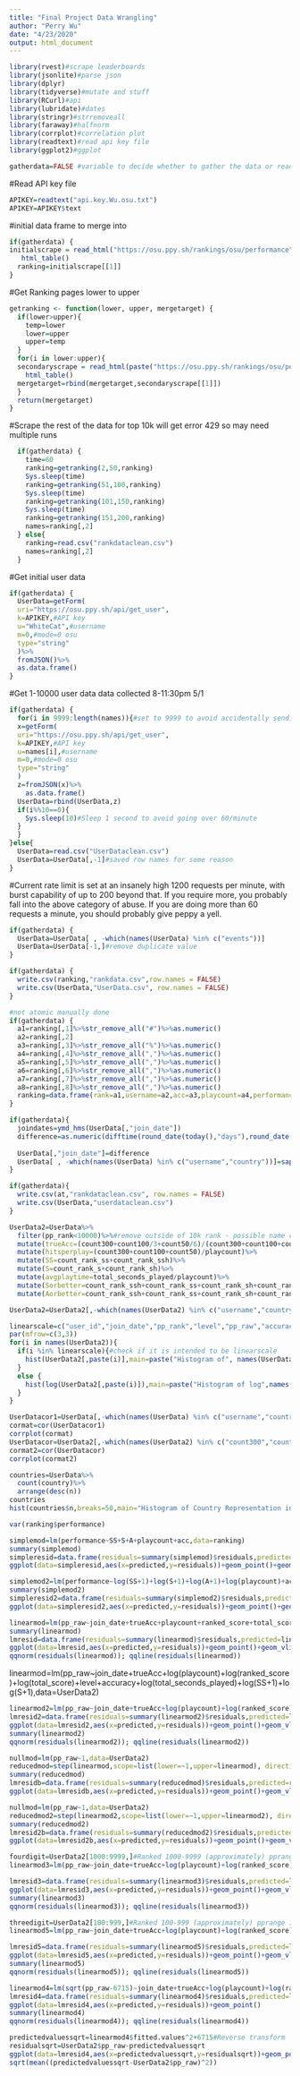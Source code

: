 ```yaml
---
title: "Final Project Data Wrangling"
author: "Perry Wu"
date: "4/23/2020"
output: html_document
---
```


```r
library(rvest)#scrape leaderboards
library(jsonlite)#parse json
library(dplyr)
library(tidyverse)#mutate and stuff
library(RCurl)#api
library(lubridate)#dates
library(stringr)#strremoveall
library(faraway)#halfnorm
library(corrplot)#correlation plot
library(readtext)#read api key file
library(ggplot2)#ggplot
```

```r
gatherdata=FALSE #variable to decide whether to gather the data or read. 10k API calls takes 4 hours
```
#Read API key file
```r
APIKEY=readtext("api.key.Wu.osu.txt")
APIKEY=APIKEY$text
```
#initial data frame to merge into
```r
if(gatherdata) {
initialscrape = read_html("https://osu.ppy.sh/rankings/osu/performance")%>%
   html_table()
  ranking=initialscrape[[1]]
}
```
#Get Ranking pages lower to upper
```r
getranking <- function(lower, upper, mergetarget) {
  if(lower>upper){
    temp=lower
    lower=upper
    upper=temp
  }
  for(i in lower:upper){
  secondaryscrape = read_html(paste("https://osu.ppy.sh/rankings/osu/performance?page=",i,"#scores",sep=""))%>%
    html_table()
  mergetarget=rbind(mergetarget,secondaryscrape[[1]])
  }
  return(mergetarget)
}
```


#Scrape the rest of the data for top 10k will get error 429 so may need multiple runs
```r
  if(gatherdata) {
    time=60
    ranking=getranking(2,50,ranking)
    Sys.sleep(time)
    ranking=getranking(51,100,ranking)
    Sys.sleep(time)
    ranking=getranking(101,150,ranking)
    Sys.sleep(time)
    ranking=getranking(151,200,ranking)
    names=ranking[,2]
  } else{
    ranking=read.csv("rankdataclean.csv")
    names=ranking[,2]
  }
```
#Get initial user data 
```r
if(gatherdata) {
  UserData=getForm(
  uri="https://osu.ppy.sh/api/get_user",
  k=APIKEY,#API key
  u="WhiteCat",#username
  m=0,#mode=0 osu
  type="string"
  )%>%
  fromJSON()%>%
  as.data.frame()
}

```
#Get 1-10000 user data data collected 8-11:30pm 5/1
```r
if(gatherdata) {
  for(i in 9999:length(names)){#set to 9999 to avoid accidentally sending too many requests set to 1 to get data
  x=getForm(
  uri="https://osu.ppy.sh/api/get_user",
  k=APIKEY,#API key
  u=names[i],#username
  m=0,#mode=0 osu
  type="string"
  )
  z=fromJSON(x)%>%
    as.data.frame()
  UserData=rbind(UserData,z)
  if(i%%10==0){
    Sys.sleep(10)#Sleep 1 second to avoid going over 60/minute
  }
  }
}else{
  UserData=read.csv("UserDataclean.csv")
  UserData=UserData[,-1]#saved row names for some reason
}

```
#Current rate limit is set at an insanely high 1200 requests per minute, with burst capability of up to 200 beyond that. If you require more, you probably fall into the above category of abuse. If you are doing more than 60 requests a minute, you should probably give peppy a yell.
```r
if(gatherdata) {
  UserData=UserData[ , -which(names(UserData) %in% c("events"))]
  UserData=UserData[-1,]#remove duplicate value
}
```

```r
if(gatherdata) {
  write.csv(ranking,"rankdata.csv",row.names = FALSE)
  write.csv(UserData,"UserData.csv", row.names = FALSE)
}
```

```r
#not atomic manually done
if(gatherdata) {
  a1=ranking[,1]%>%str_remove_all("#")%>%as.numeric()
  a2=ranking[,2]
  a3=ranking[,3]%>%str_remove_all("%")%>%as.numeric()
  a4=ranking[,4]%>%str_remove_all(",")%>%as.numeric()
  a5=ranking[,5]%>%str_remove_all(",")%>%as.numeric()
  a6=ranking[,6]%>%str_remove_all(",")%>%as.numeric()
  a7=ranking[,7]%>%str_remove_all(",")%>%as.numeric()
  a8=ranking[,8]%>%str_remove_all(",")%>%as.numeric()
  ranking=data.frame(rank=a1,username=a2,acc=a3,playcount=a4,performance=a5,SS=a6,S=a7,A=a8)
}
```

```r
if(gatherdata){
  joindates=ymd_hms(UserData[,"join_date"])
  difference=as.numeric(difftime(round_date(today(),"days"),round_date(joindates,"days"),units = "days"))
  
  UserData[,"join_date"]=difference
  UserData[ , -which(names(UserData) %in% c("username","country"))]=sapply(UserData[ , -which(names(UserData) %in% c("username","country"))], as.numeric) #change type to of char to numeric
}
```

```r
if(gatherdata){
  write.csv(at,"rankdataclean.csv", row.names = FALSE)
  write.csv(UserData,"userdataclean.csv")
}
```


```r

UserData2=UserData%>%
  filter(pp_rank<10000)%>%#remove outside of 10k rank - possible name change during data gathering
  mutate(trueAcc=(count300+count100/3+count50/6)/(count300+count100+count50))%>%#trueacc based on accuracy formula
  mutate(hitsperplay=(count300+count100+count50)/playcount)%>%
  mutate(SS=count_rank_ss+count_rank_ssh)%>%
  mutate(S=count_rank_s+count_rank_sh)%>%
  mutate(avgplaytime=total_seconds_played/playcount)%>%
  mutate(Sorbetter=count_rank_ssh+count_rank_ss+count_rank_sh+count_rank_s)%>%
  mutate(Aorbetter=count_rank_ssh+count_rank_ss+count_rank_sh+count_rank_s+count_rank_a)

```
```r
UserData2=UserData2[,-which(names(UserData2) %in% c("username","country"))] #non numeric

linearscale=c("user_id","join_date","pp_rank","level","pp_raw","accuracy","pp_country_rank","trueAcc","avgplaytime","hitsperplay") #things expected to graph well linearly
par(mfrow=c(3,3))
for(i in names(UserData2)){
  if(i %in% linearscale){#check if it is intended to be linearscale
    hist(UserData2[,paste(i)],main=paste("Histogram of", names(UserData2[i])),breaks=50,xlab=i)
  }
  else {
    hist(log(UserData2[,paste(i)]),main=paste("Histogram of log",names(UserData2[i])),breaks=50,xlab=paste("log",i))
  }
}
```

```r
UserDatacor1=UserData[,-which(names(UserData) %in% c("username","country"))] #non numeric
cormat=cor(UserDatacor1)
corrplot(cormat)
UserDatacor=UserData2[,-which(names(UserData2) %in% c("count300","count100","count50","count_rank_ss","count_rank_ssh","count_rank_s","count_rank_sh"))] #non numeric
cormat2=cor(UserDatacor)
corrplot(cormat2)
```
```r
countries=UserData%>%
  count(country)%>%
  arrange(desc(n))
countries
hist(countries$n,breaks=50,main="Histogram of Country Representation in Top 10k",xlab="Players in Country")
```
```r
var(ranking$performance)
```

```r
simplemod=lm(performance~SS+S+A+playcount+acc,data=ranking)
summary(simplemod)
simpleresid=data.frame(residuals=summary(simplemod)$residuals,predicted=simplemod$fitted.values)
ggplot(data=simpleresid,aes(x=predicted,y=residuals))+geom_point()+geom_vline(xintercept = 6715, color="red")+geom_segment(aes(x = 6000, y = 715, xend = 14000, yend = 6715-14000),color="blue")
```

```r
simplemod2=lm(performance~log(SS+1)+log(S+1)+log(A+1)+log(playcount)+acc,data=ranking)
summary(simplemod2)
simpleresid2=data.frame(residuals=summary(simplemod2)$residuals,predicted=simplemod2$fitted.values)
ggplot(data=simpleresid2,aes(x=predicted,y=residuals))+geom_point()+geom_vline(xintercept = 6715, color="red")+geom_segment(aes(x = 3500, y = 3215, xend = 11000, yend = 6715-11000),color="blue")
```

```r
linearmod=lm(pp_raw~join_date+trueAcc+playcount+ranked_score+total_score+level+accuracy+total_seconds_played+SS+S+count_rank_a+trueAcc+avgplaytime+hitsperplay,data=UserData2)#full model with variables to consolidate variables excluding rank, country rank, ID
summary(linearmod)
lmresid=data.frame(residuals=summary(linearmod)$residuals,predicted=linearmod$fitted.values)
ggplot(data=lmresid,aes(x=predicted,y=residuals))+geom_point()+geom_vline(xintercept = 6715, color="red")+geom_segment(aes(x = 0, y = 6715, xend = 15000, yend = 6715-15000),color="blue")
qqnorm(residuals(linearmod)); qqline(residuals(linearmod))
```
linearmod=lm(pp_raw~join_date+trueAcc+log(playcount)+log(ranked_score)+log(total_score)+level+accuracy+log(total_seconds_played)+log(SS+1)+log(S+1),data=UserData2)
```r
linearmod2=lm(pp_raw~join_date+trueAcc+log(playcount)+log(ranked_score)+log(total_score)+level+accuracy+log(total_seconds_played)+log(SS+1)+log(S+1)+log(count_rank_a+1)+avgplaytime+hitsperplay,data=UserData2)#log transforms when they appear normal distributed
lmresid2=data.frame(residuals=summary(linearmod2)$residuals,predicted=linearmod2$fitted.values)
ggplot(data=lmresid2,aes(x=predicted,y=residuals))+geom_point()+geom_vline(xintercept = 6715, color="red")+geom_segment(aes(x = 0, y = 6715, xend = 15000, yend = 6715-15000),color="blue")
summary(linearmod2)
qqnorm(residuals(linearmod2)); qqline(residuals(linearmod2))
```
```r
nullmod=lm(pp_raw~1,data=UserData2)
reducedmod=step(linearmod,scope=list(lower=~1,upper=linearmod), direction="both",trace=FALSE,k=log(9999))
summary(reducedmod)
lmresidb=data.frame(residuals=summary(reducedmod)$residuals,predicted=reducedmod$fitted.values)
ggplot(data=lmresidb,aes(x=predicted,y=residuals))+geom_point()+geom_vline(xintercept = 6715, color="red")+geom_segment(aes(x = 0, y = 6715, xend = 15000, yend = 6715-15000),color="blue")
```
```r
nullmod=lm(pp_raw~1,data=UserData2)
reducedmod2=step(linearmod2,scope=list(lower=~1,upper=linearmod2), direction="both",trace=FALSE,k=log(9999))
summary(reducedmod2)
lmresid2b=data.frame(residuals=summary(reducedmod2)$residuals,predicted=reducedmod2$fitted.values)
ggplot(data=lmresid2b,aes(x=predicted,y=residuals))+geom_point()+geom_vline(xintercept = 6715, color="red")+geom_segment(aes(x = 0, y = 6715, xend = 15000, yend = 6715-15000),color="blue")
```


```r
fourdigit=UserData2[1000:9999,]#Ranked 1000-9999 (approximately) pprange 9942.04 to 6715.42
linearmod3=lm(pp_raw~join_date+trueAcc+log(playcount)+log(ranked_score)+log(total_score)+level+accuracy+log(total_seconds_played)+log(SS+1)+log(S+1)+log(count_rank_a+1)+avgplaytime+hitsperplay,data=fourdigit)

lmresid3=data.frame(residuals=summary(linearmod3)$residuals,predicted=linearmod3$fitted.values)
ggplot(data=lmresid3,aes(x=predicted,y=residuals))+geom_point()+geom_vline(xintercept = 6715, color="red")+geom_segment(aes(x = 5000, y = 6715-5000, xend = 12000, yend = 6715-12000),color="blue")
summary(linearmod3)
qqnorm(residuals(linearmod3)); qqline(residuals(linearmod3))

```
```r
threedigit=UserData2[100:999,]#Ranked 100-999 (approximately) pprange 13137.5 to 9942.04
linearmod5=lm(pp_raw~join_date+trueAcc+log(playcount)+log(ranked_score)+log(total_score)+level+accuracy+log(total_seconds_played)+log(SS+1)+log(S+1)+log(count_rank_a+1)+avgplaytime+hitsperplay,data=threedigit)

lmresid5=data.frame(residuals=summary(linearmod5)$residuals,predicted=linearmod5$fitted.values)
ggplot(data=lmresid5,aes(x=predicted,y=residuals))+geom_point()+geom_vline(xintercept = 9900, color="red")+geom_segment(aes(x = 7500, y = 9900-7500, xend = 12000, yend = 9900-12000),color="blue")
summary(linearmod5)
qqnorm(residuals(linearmod5)); qqline(residuals(linearmod5))

```





```r
linearmod4=lm(sqrt(pp_raw-6715)~join_date+trueAcc+log(playcount)+log(ranked_score)+log(total_score)+level+accuracy+log(total_seconds_played)+log(SS+1)+log(S+1)+log(count_rank_a+1)+avgplaytime+hitsperplay,data=UserData2)#sqrt difference from lowest
lmresid4=data.frame(residuals=summary(linearmod4)$residuals,predicted=linearmod4$fitted.values)
ggplot(data=lmresid4,aes(x=predicted,y=residuals))+geom_point()
summary(linearmod4)
qqnorm(residuals(linearmod4)); qqline(residuals(linearmod4))

```
```r
predictedvaluessqrt=linearmod4$fitted.values^2+6715#Reverse transform
residualsqrt=UserData2$pp_raw-predictedvaluessqrt
ggplot(data=lmresid4,aes(x=predictedvaluessqrt,y=residualsqrt))+geom_point()+geom_vline(xintercept = 6715, color="red")+geom_segment(aes(x = 0, y = 6715, xend = 15000, yend = 6715-15000),color="blue")
sqrt(mean((predictedvaluessqrt-UserData2$pp_raw)^2))
```



